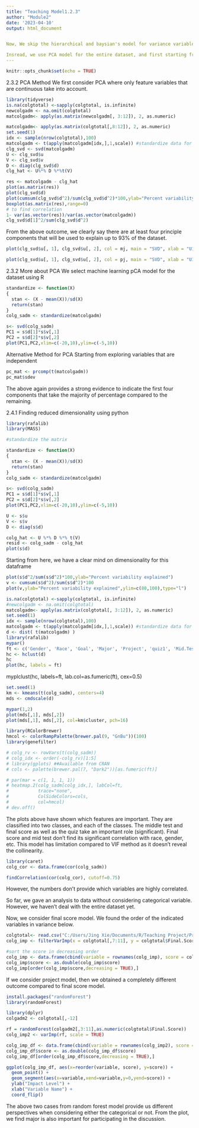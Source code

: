 ---
title: "Teaching Model1.2.3"
author: "Module2"
date: '2023-04-10'
output: html_document


Now, We skip the hierarchical and baysian's model for variance variable, which will be discussed in later sections.

Insread, we use PCA model for the entire dataset, and first starting from helping reduce the dimension before modeling 
---

```{r setup, include=FALSE}
knitr::opts_chunk$set(echo = TRUE)
```


2.3.2 PCA Method 
We first consider PCA where only feature variables that are continuous take into account. 

```{r}
library(tidyverse)
is.na(colgtotal) <-sapply(colgtotal, is.infinite)
newcolgadm <- na.omit(colgtotal)
matcolgadm<- apply(as.matrix(newcolgadm[, 3:12]), 2, as.numeric)
```



```{r}
matcolgadm<- apply(as.matrix(colgtotal[,8:12]), 2, as.numeric)
set.seed(1)
idx <- sample(nrow(colgtotal),100) 
matcolgadm <- t(apply(matcolgadm[idx,],1,scale)) #standardize data for illustration
clg_svd <- svd(matcolgadm)
U <- clg_svd$u
V <- clg_svd$v
D <- diag(clg_svd$d)
clg_hat <- U%*% D %*%t(V)

```


```{r}
res <- matcolgadm - clg_hat
plot(as.matrix(res))
plot(clg_svd$d)
plot(cumsum(clg_svd$d^2)/sum(clg_svd$d^2)*100,ylab="Percent variability explained",ylim=c(90,100),type="l")
boxplot(as.matrix(res),range=0)
# to find correlation
1- var(as.vector(res))/var(as.vector(matcolgadm))
clg_svd$d[1]^2/sum(clg_svd$d^2)

```
From the above outcome, we clearly say there are at least four principle components that will be used to explain up to 93% of the dataset.


```{r}

plot(clg_svd$u[, 1], clg_svd$u[, 2], col = mj, main = "SVD", xlab = "U1", ylab = "U2")

plot(clg_svd$u[, 1], clg_svd$u[, 2], col = pj, main = "SVD", xlab = "U1", ylab = "U2")
```
 
 

2.3.2 More about PCA
We select machine learning pCA model for the dataset using R

```{r}
standardize <- function(X)
{
  stan <- (X - mean(X))/sd(X)
  return(stan)
}
colg_sadm <- standardize(matcolgadm)

s<- svd(colg_sadm)
PC1 = s$d[1]*s$v[,1]
PC2 = s$d[2]*s$v[,2]
plot(PC1,PC2,xlim=c(-20,10),ylim=c(-5,10))

```

Alternative Method for PCA 
Starting from exploring variables that are independent
```{r}
pc_mat <- prcomp(t(matcolgadm))
pc_mat$sdev
```
The above again provides a strong evidence to indicate the first four components that take the majority of percentage compared to the remaining. 


2.4.1 Finding reduced dimensionality using python 


```{r}
library(rafalib)
library(MASS)

#standardize the matrix 

standardize <- function(X)
{
  stan <- (X - mean(X))/sd(X)
  return(stan)
}
colg_sadm <- standardize(matcolgadm)

s<- svd(colg_sadm)
PC1 = s$d[1]*s$v[,1]
PC2 = s$d[2]*s$v[,2]
plot(PC1,PC2,xlim=c(-20,10),ylim=c(-5,10))

```

```{r}
U <- s$u
V <- s$v
D <- diag(s$d) 

colg_hat <- U %*% D %*% t(V)
resid <- colg_sadm - colg_hat
plot(s$d)

```
Starting from here, we have a clear mind on dimensionality for this dataframe

```{r}
plot(s$d^2/sum(s$d^2)*100,ylab="Percent variability explained")
v <- cumsum(s$d^2)/sum(s$d^2)*100
plot(v,ylab="Percent variability explained",ylim=c(80,100),type="l")

```




```{r}
is.na(colgtotal) <-sapply(colgtotal, is.infinite)
#newcolgadm <- na.omit(colgtotal)
matcolgadm<- apply(as.matrix(colgtotal[, 3:12]), 2, as.numeric)
set.seed(1)
idx <- sample(nrow(colgtotal),100) 
matcolgadm <- t(apply(matcolgadm[idx,],1,scale)) #standardize data for illustration
d <- dist( t(matcolgadm) )
library(rafalib)
mypar()
ft <- c('Gender', 'Race', 'Goal', 'Major', 'Project', 'quiz1', 'Mid.Test', 'HW', 'Participation', 'Final.Score')
hc <- hclust(d)
hc
plot(hc, labels = ft)
```

myplclust(hc, labels=ft, lab.col=as.fumeric(ft), cex=0.5)



```{r}
set.seed(1)
km <- kmeans(t(colg_sadm), centers=4)
mds <- cmdscale(d)

mypar(1,2)
plot(mds[,1], mds[,2]) 
plot(mds[,1], mds[,2], col=km$cluster, pch=16)


```



```{r}
library(RColorBrewer) 
hmcol <- colorRampPalette(brewer.pal(9, "GnBu"))(100)
library(genefilter)

```



```{r}
# colg_rv <- rowVars(t(colg_sadm))
# colg_idx <- order(-colg_rv)[1:5]
# library(gplots) ##Available from CRAN
# cols <- palette(brewer.pal(7, "Dark2"))[as.fumeric(ft)]

```


```{r}
# par(mar = c(1, 1, 1, 1))
# heatmap.2(colg_sadm[colg_idx,], labCol=ft,
#           trace="none", 
#           ColSideColors=cols, 
#           col=hmcol)
# dev.off()

```

The plots above have shown which features are important. They are classified into two classes, and each of the classes. The middle test and final score as well as the quiz take an important role (significant). Final score and mid test don't find its significant correlation with race, gender, etc. This model has limitation compared to VIF method as it doesn't reveal the collinearity. 

```{r}
library(caret)
colg_cor <- data.frame(cor(colg_sadm))

findCorrelation(cor(colg_cor), cutoff=0.75)

```
However, the numbers don't provide which variables are highly correlated.

So far, we gave an analysis to data without considering categorical variable. However, we haven't deal with the entire dataset yet. 

Now, we consider final score model. We found the order of the indicated variables in variance below.

```{r}
colgtotal<- read.csv("C:/Users/Jing Xie/Documents/R/Teaching Project/Proj 1/Data/colgtotal.csv")
colg_imp <- filterVarImp(x = colgtotal[,7:11], y = colgtotal$Final.Score)

#sort the score in decreasing order
colg_imp <- data.frame(cbind(variable = rownames(colg_imp), score = colg_imp[,1]))
colg_imp$score <- as.double(colg_imp$score)
colg_imp[order(colg_imp$score,decreasing = TRUE),]

```

If we consider project model, then we obtained a completely different outcome compared to final score model. 



```{r}
install.packages("randomForest")
library(randomForest)
```


```{r}
library(dplyr)
colgadm2 <- colgtotal[,-12]

rf = randomForest(colgadm2[,3:11],as.numeric(colgtotal$Final.Score))
colg_imp2 <- varImp(rf, scale = TRUE)

colg_imp_df <- data.frame(cbind(variable = rownames(colg_imp2), score = colg_imp2[,1]))
colg_imp_df$score <- as.double(colg_imp_df$score)
colg_imp_df[order(colg_imp_df$score,decreasing = TRUE),]

```

```{r}
ggplot(colg_imp_df, aes(x=reorder(variable, score), y=score)) + 
  geom_point() +
  geom_segment(aes(x=variable,xend=variable,y=0,yend=score)) +
  ylab("Impact Level") +
  xlab("Variable Name") +
  coord_flip()


```

The above two cases from random forest model provide us different perspectives when considering either the categorical or not. From the plot, we find major is also important for participating in the discussion.

